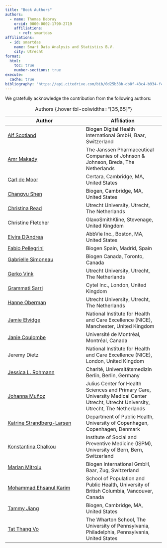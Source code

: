 ```yaml
---
title: "Book Authors"
authors:   
  - name: Thomas Debray
    orcid: 0000-0002-1790-2719
    affiliations:
      - ref: smartdas
affiliations:
  - id: smartdas
    name: Smart Data Analysis and Statistics B.V.
    city: Utrecht
format:
  html:
    toc: true
    number-sections: true
execute:
  cache: true
bibliography: 'https://api.citedrive.com/bib/0d25b38b-db8f-43c4-b934-f4e2f3bd655a/references.bib?x=eyJpZCI6ICIwZDI1YjM4Yi1kYjhmLTQzYzQtYjkzNC1mNGUyZjNiZDY1NWEiLCAidXNlciI6ICIyNTA2IiwgInNpZ25hdHVyZSI6ICI0MGFkYjZhMzYyYWE5Y2U0MjQ2NWE2ZTQzNjlhMWY3NTk5MzhhNzUxZDNjYWIxNDlmYjM4NDgwOTYzMzY5YzFlIn0=/bibliography.bib'
---
```


We gratefully acknowledge the contribution from the following authors:

|  Author | Affiliation |
|---|---|
| [Alf Scotland](https://orcid.org/0000-0001-9590-8617) | Biogen Digital Health International GmbH, Baar,	Switzerland |
| [Amr Makady](https://orcid.org/0000-0002-5260-1946) |  The Janssen Pharmaceutical Companies of Johnson \& Johnson, Breda,	The Netherlands |
| [Carl de Moor](https://orcid.org/0000-0002-6188-0254) |  Certara, Cambridge, MA,	United States |
| [Changyu Shen](https://orcid.org/0000-0002-4444-0943)  | Biogen, Cambridge, MA,	United States |
| [Christina Read](https://orcid.org/0009-0008-1637-6199) |	Utrecht University, Utrecht, The Netherlands |
| Christine Fletcher |	GlaxoSmithKline, Stevenage, United Kingdom |
| [Elvira D'Andrea](https://orcid.org/0000-0002-5263-3964) |	AbbVie Inc., Boston, MA, United States |
| [Fabio Pellegrini](https://orcid.org/0000-0001-5705-8615) |	Biogen Spain,	Madrid, Spain |
| [Gabrielle Simoneau](https://orcid.org/0000-0001-9310-6274	) |	Biogen Canada,	Toronto, Canada |
| [Gerko Vink](https://orcid.org/0000-0001-9767-1924) |  Utrecht University, Utrecht, The Netherlands |
| [Grammati Sarri](https://orcid.org/0000-0001-5536-8038) |  Cytel Inc., London, United Kingdom |
| [Hanne Oberman](https://orcid.org/0000-0003-3276-2141) |  Utrecht University, Utrecht, The Netherlands |
| [Jamie Elvidge](https://orcid.org/0000-0002-6154-8091)	| National Institute for Health and Care Excellence (NICE),		Manchester,	United Kingdom |
| [Janie Coulombe](https://orcid.org/0000-0001-5531-841X)	| Université de Montréal,	Montréal,	Canada |
| Jeremy Dietz	| National Institute for Health and Care Excellence (NICE),		London,	United Kingdom |
| [Jessica L. Rohmann](https://orcid.org/0000-0003-2420-5716)	| Charité, Universitätsmedizin Berlin, Berlin, Germany |
| [Johanna Muñoz](https://orcid.org/0000-0002-2384-5415)	| Julius Center for Health Sciences and Primary Care, University Medical Center Utrecht, Utrecht University, Utrecht, The Netherlands |
| [Katrine Strandberg-Larsen](https://orcid.org/0000-0001-7061-3767)	| Department of Public Health, University of Copenhagen, Copenhagen, Denmark |
| [Konstantina Chalkou](https://orcid.org/0000-0001-9718-021X)	| Institute of Social and Preventive Medicine (ISPM), University of Bern,		Bern,	Switzerland |
| [Marian Mitroiu](https://orcid.org/0000-0002-6479-4757)	| Biogen International GmbH, Baar, Zug,	Switzerland |
| [Mohammad Ehsanul Karim](https://orcid.org/0000-0002-0346-2871)	| School of Population and Public Health, University of British Columbia,	Vancouver, Canada |
| [Tammy Jiang](https://orcid.org/0000-0002-6887-5706)	| Biogen,		Cambridge, MA,	United States |
| [Tat Thang Vo](https://orcid.org/0000-0001-6485-9947)	| The Wharton School, The University of Pennsylvania,	Philadelphia, Pennsylvania, United States |

: Authors {.hover tbl-colwidths="[35,65]"}



